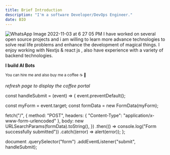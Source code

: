 ```yaml
---
title: Brief Introduction 
description: "I'm a software Developer/DevOps Engineer." 
date: BIO
---
```

 ![WhatsApp Image 2022-11-03 at 6 27 05 PM](https://user-images.githubusercontent.com/102603571/199701383-3b378e6f-08af-4a28-822d-5fd9e821ed67.jpeg) 
I have worked on several open source projects and i am willing to learn more advance technologies to solve real life problems and enhance the development of magical things. I enjoy working with Nextjs & react js , also have experience with a variety of backend technologies. 

**I build AI Bots**

<sub>You can hire me and also buy me a coffee ☕️ 🤗</sub>

_refresh page to display the coffee portal_ 

<script data-name="BMC-Widget" data-cfasync="false" src="https://cdnjs.buymeacoffee.com/1.0.0/widget.prod.min.js" data-id="vc4cvvwvhpl" data-description="Support me on Buy me a coffee!" data-message="Thank you for visiting, you can buy me a coffee 🤗" data-color="#5F7FFF" data-position="Right" data-x_margin="18" data-y_margin="18"></script>
 





const handleSubmit = (event) => {
  event.preventDefault();

  const myForm = event.target;
  const formData = new FormData(myForm);
  
  fetch("/", {
    method: "POST",
    headers: { "Content-Type": "application/x-www-form-urlencoded" },
    body: new URLSearchParams(formData).toString(),
  })
    .then(() => console.log("Form successfully submitted"))
    .catch((error) => alert(error));
};

document
  .querySelector("form")
  .addEventListener("submit", handleSubmit);
